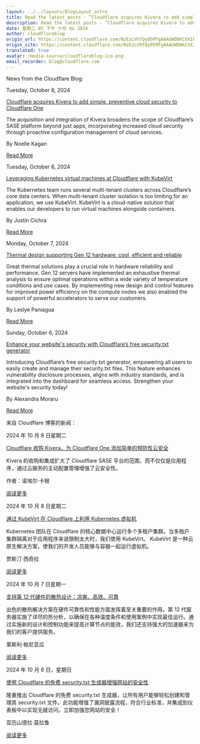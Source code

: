 ```yaml
---
layout: ../../layouts/BlogLayout.astro
title: Read the latest posts - ”Cloudflare acquires Kivera to add simple, preventive cloud security to Cloudflare One ”
description: Read the latest posts - ”Cloudflare acquires Kivera to add simple, preventive cloud security to Cloudflare One ”
date: 星期二 05 下午 十月 8o 2024
author: cloudflareblog
origin_url: https://content.cloudflare.com/NzEzLVhTQy05MTgAAAGWDBKCXXIkuoeFQvvaO0lvJUEcqY6qeJAGcq6l-XwXIu6s4ZTZE_A5M8FEb5yFCKxkWIg1Bwk=
origin_site: https://content.cloudflare.com/NzEzLVhTQy05MTgAAAGWDBKCXXIkuoeFQvvaO0lvJUEcqY6qeJAGcq6l-XwXIu6s4ZTZE_A5M8FEb5yFCKxkWIg1Bwk=
translated: true
avatar: /media-source/cloudflareblog-ico.png
email_recorder: blog@cloudflare.com
---
```



<Reference client:only="react" title="Read the latest posts - ”Cloudflare acquires Kivera to add simple, preventive cloud security to Cloudflare One ”" url="https://content.cloudflare.com/NzEzLVhTQy05MTgAAAGWDBKCXXIkuoeFQvvaO0lvJUEcqY6qeJAGcq6l-XwXIu6s4ZTZE_A5M8FEb5yFCKxkWIg1Bwk=" />

<Detail client:only="react">
	News from the Cloudflare Blog:

Tuesday, October 8, 2024

[Cloudflare acquires Kivera to add simple, preventive cloud security to Cloudflare One](https://content.cloudflare.com/NzEzLVhTQy05MTgAAAGWDBKCXXIkuoeFQvvaO0lvJUEcqY6qeJAGcq6l-XwXIu6s4ZTZE_A5M8FEb5yFCKxkWIg1Bwk=)

The acquisition and integration of Kivera broadens the scope of Cloudflare’s SASE platform beyond just apps, incorporating increased cloud security through proactive configuration management of cloud services.

By Noelle Kagan

[Read More](https://content.cloudflare.com/NzEzLVhTQy05MTgAAAGWDBKCXXIkuoeFQvvaO0lvJUEcqY6qeJAGcq6l-XwXIu6s4ZTZE_A5M8FEb5yFCKxkWIg1Bwk=)

Tuesday, October 8, 2024

[Leveraging Kubernetes virtual machines at Cloudflare with KubeVirt](https://content.cloudflare.com/NzEzLVhTQy05MTgAAAGWDBKCXe4ew6VlcjgRhB9i1hgENjcwpqTTsE5311NgAvGb2asGY27WVWbIW2uE4T5yaw9JJys=)

The Kubernetes team runs several multi-tenant clusters across Cloudflare’s core data centers. When multi-tenant cluster isolation is too limiting for an application, we use KubeVirt. KubeVirt is a cloud-native solution that enables our developers to run virtual machines alongside containers.

By Justin Cichra

[Read More](https://content.cloudflare.com/NzEzLVhTQy05MTgAAAGWDBKCXe4ew6VlcjgRhB9i1hgENjcwpqTTsE5311NgAvGb2asGY27WVWbIW2uE4T5yaw9JJys=)

Monday, October 7, 2024

[Thermal design supporting Gen 12 hardware: cool, efficient and reliable](https://content.cloudflare.com/NzEzLVhTQy05MTgAAAGWDBKCXcCZdpfv7JZW4QzvhS0a7V08Fl4V10UJHTYWLd3_s1VYkLu5d6ewHytvy42B6JTx87Y=)

Great thermal solutions play a crucial role in hardware reliability and performance. Gen 12 servers have implemented an exhaustive thermal analysis to ensure optimal operations within a wide variety of temperature conditions and use cases. By implementing new design and control features for improved power efficiency on the compute nodes we also enabled the support of powerful accelerators to serve our customers.

By Leslye Paniagua

[Read More](https://content.cloudflare.com/NzEzLVhTQy05MTgAAAGWDBKCXcCZdpfv7JZW4QzvhS0a7V08Fl4V10UJHTYWLd3_s1VYkLu5d6ewHytvy42B6JTx87Y=)

Sunday, October 6, 2024

[Enhance your website's security with Cloudflare’s free security.txt generator](https://content.cloudflare.com/NzEzLVhTQy05MTgAAAGWDBKCXTH79RdFQs_vdvew1CAq1rZZaaT0WRiXiZhk_i8pne-uhNgzUEbRf0MKuAjAAVzHKPE=)

Introducing Cloudflare’s free security.txt generator, empowering all users to easily create and manage their security.txt files. This feature enhances vulnerability disclosure processes, aligns with industry standards, and is integrated into the dashboard for seamless access. Strengthen your website's security today!

By Alexandra Moraru

[Read More](https://content.cloudflare.com/NzEzLVhTQy05MTgAAAGWDBKCXTH79RdFQs_vdvew1CAq1rZZaaT0WRiXiZhk_i8pne-uhNgzUEbRf0MKuAjAAVzHKPE=)


</Detail>

来自 Cloudflare 博客的新闻：

2024 年 10 月 8 日星期二

[Cloudflare 收购 Kivera，为 Cloudflare One 添加简单的预防性云安全](https://content.cloudflare.com/NzEzLVhTQy05MTgAAAGWDBKCXXIkuoeFQvvaO0lvJUEcqY6qeJAGcq6l-XwXIu6s4ZTZE_A5M8FEb5yFCKxKWIg1Bwk=)

Kivera 的收购和集成扩大了 Cloudflare SASE 平台的范围，而不仅仅是应用程序，通过云服务的主动配置管理增强了云安全性。

作者：诺埃尔·卡根

[阅读更多](https://content.cloudflare.com/NzEzLVhTQy05MTgAAAGWDBKCXXIkuoeFQvvaO0lvJUEcqY6qeJAGcq6l-XwXIu6s4ZTZE_A5M8FEb5yFCKxKWIg1Bwk=)

2024 年 10 月 8 日星期二

[通过 KubeVirt 在 Cloudflare 上利用 Kubernetes 虚拟机](https://content.cloudflare.com/NzEzLVhTQy05MTgAAAGWDBKCXe4ew6VlcjgRhB9i1hgENjcwpqTTsE5311NgAvGb2asGY27WVWbIW2uE4T5yaw9JJys=)

Kubernetes 团队在 Cloudflare 的核心数据中心运行多个多租户集群。当多租户集群隔离对于应用程序来说限制太大时，我们使用 KubeVirt。 KubeVirt 是一种云原生解决方案，使我们的开发人员能够与容器一起运行虚拟机。

贾斯汀·西奇拉

[阅读更多](https://content.cloudflare.com/NzEzLVhTQy05MTgAAAGWDBKCXe4ew6VlcjgRhB9i1hgENjcwpqTTsE5311NgAvGb2asGY27WVWbIW2uE4T5yaw9JJys=)

2024 年 10 月 7 日星期一

[支持第 12 代硬件的散热设计：凉爽、高效、可靠](https://content.cloudflare.com/NzEzLVhTQy05MTgAAAGWDBKCXcCZdpfv7JZW4QzvhS0a7V08Fl4V10UJHTYWLd3_s1VYkLu5d6ewHytvy42B6JTx87Y=)

出色的散热解决方案在硬件可靠性和性能方面发挥着至关重要的作用。第 12 代服务器实施了详尽的热分析，以确保在各种温度条件和使用案例中实现最佳运行。通过实施新的设计和控制功能来提高计算节点的能效，我们还支持强大的加速器来为我们的客户提供服务。

莱斯利·帕尼亚瓜

[阅读更多](https://content.cloudflare.com/NzEzLVhTQy05MTgAAAGWDBKCXcCZdpfv7JZW4QzvhS0a7V08Fl4V10UJHTYWLd3_s1VYkLu5d6ewHytvy42B6JTx87Y=)

2024 年 10 月 6 日，星期日

[使用 Cloudflare 的免费 security.txt 生成器增强网站的安全性](https://content.cloudflare.com/NzEzLVhTQy05MTgAAAGWDBKCXTH79RdFQs_vdvew1CAq1rZZaaT0WRiXiZhk_i8pne-uhNgzUEbRf0MKuAjAAVzHKPE=)

隆重推出 Cloudflare 的免费 security.txt 生成器，让所有用户能够轻松创建和管理其 security.txt 文件。此功能增强了漏洞披露流程，符合行业标准，并集成到仪表板中以实现无缝访问。立即加强您网站的安全！

亚历山德拉·莫拉鲁

[阅读更多](https://content.cloudflare.com/NzEzLVhTQy05MTgAAAGWDBKCXTH79RdFQs_vdvew1CAq1rZZaaT0WRiXiZhk_i8pne-uhNgzUEbRf0MKuAjAAVzHKPE=)


